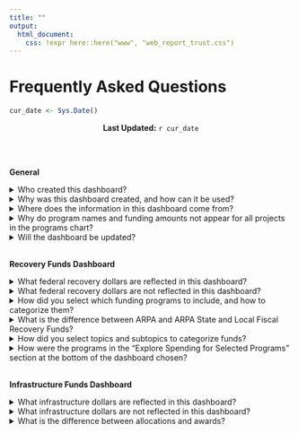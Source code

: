 ```yaml
---
title: ""
output: 
  html_document:
    css: !expr here::here("www", "web_report_trust.css")
---
```


```{=html}
<style>
@import url('https://fonts.googleapis.com/css2?family=Merriweather:wght@300&display=swap');
</style>
```
<link rel="stylesheet" href="//fonts.googleapis.com/css?family=Merriweather" />

# Frequently Asked Questions

```r
cur_date <- Sys.Date()
```

<center>**Last Updated:** `r cur_date`</center>
<br><br>

**General**
<br>

<details>
<summary>Who created this dashboard?</summary>
<br>
This dashboard was created by the Urban Institute in partnership with the Chicago Community Trust (CCT) and with the support of the Kresge Foundation.  
<br>
</details> 

<details>
<summary>Why was this dashboard created, and how can it be used?</summary>
<br>
This dashboard was created to track funds flowing through the City of Chicago, Cook County, and State of Illinois for COVID-19 response, and to capture economic recovery programs and infrastructure programs relevant to CCT’s institutional priority areas. The dashboard can be used by community stakeholders, policy researchers, and those interested in learning more about COVID-19 recovery and infrastructure investments to learn about funding allocations and spending priorities across different jurisdictions
<br>

</details>

<details>
<summary>Where does the information in this dashboard come from?</summary>
<br>
Allocation and expenditure data are compiled from federal agency reports, public spending plans, grant announcements, and budget reports from our three geographies of focus. For each program, the data source and source links are listed in the programs table.
<br>
Recovery plans for the City of Chicago, Cook County, and State of Illinois can be found below:

- [Chicago Recovery Plan](https://urbanorg.app.box.com/file/1462887719191) (September 2021)
- [Cook County ARPA at a Glance](https://urbanorg.app.box.com/file/1462884083725) (December 2021)
- [Cook County ARPA at a Glance](https://urbanorg.app.box.com/file/1462887637405?s=rep98gakvsbwdgjxb9a78qkqdd83tg2i) (February 2022)
- [State of Illinois Recovery Plan - Initial Report](https://urbanorg.app.box.com/file/1662653260648) (August 2021)
<br>
</details>

</details>

<details>
<summary>Why do program names and funding amounts not appear for all projects in the programs chart?</summary>
<br>
The programs chart shows the subset of the total projects included in the dashboard matching the selected policy topic, jurisdiction, and/or legislation. The size of each project box in the chart is proportionate to the share of total funding shown in the chart represented by each project (e.g. if a project represents 10% of the total funding in the chart, the area of that project box will be 10% of the total chart area). For some combinations of policy topic, jurisdiction, and legislation, there are many projects displayed in the chart which forces the size of some projects with smaller funding amounts to be too small to display the project name and allocation.  The name and allocation for those projects is provided in the programs description table. 
<br>

</details>

<details>
<summary>Will the dashboard be updated?</summary>
<br>
Yes. The dashboard will be updated on a continual basis as new information on fund allocations and expenditures becomes publicly available. 
<br>

</details>


<br>
**Recovery Funds Dashboard**
<br>

<details>
<summary>What federal recovery dollars are reflected in this dashboard?</summary>
<br>
This dashboard reflects the subset of funds from the American Rescue Plan Act (ARPA), the Coronavirus Aid, Relief, and Economic Security Act (CARES), and the Coronavirus Response and Relief Supplemental Appropriations Act (CRRSAA) provided directly to Chicago, Cook County, and Illinois that align with the priority policy areas identified by the Chicago Community Trust. In the case of Chicago, the dashboard also reflects a local General Obligation Bond which the city paired with ARPA State and Local Fiscal Recovery Funds (SLFRF) in its Recovery Plan. 
<br>

</details>

<details>
<summary>What federal recovery dollars are not reflected in this dashboard?</summary>
<br>
This dashboard does not include funds that flow directly from the federal government to public housing authorities, school districts or educational institutions, individuals and households, and nongovernmental organizations including nonprofit organizations and private sector businesses. The dashboard also does not include funds used for revenue replacement and operations. Additionally, some funds under SLFRF may fall under categories that do not reflect the CCT’s core priority policy areas of focus and are not captured in the dashboard.  
<br>

</details>

<details>
<summary>How did you select which funding programs to include, and how to categorize them?</summary>
<br>
Selected programs reflect a subset of major federal economic recovery funds and infrastructure funds. For the recovery dashboard, the CCT reviewed funding allocations across jurisdictions and selected programs that align with their institutional priority policy areas in supporting economic recovery: community investment, community safety, household investment, housing, and workforce development. For the infrastructure dashboard, the CCT reviewed funding allocations across jurisdictions and selected programs in the following areas: transit; roads, bridges, and major projects; airports; electric vehicles; water infrastructure; rail; broadband; and traffic safety. We also include total amounts of CARES state and local discretionary funding for which we do not have more specific information on how the funds were spent.
<br>
Programs may also be edited over time to reflect changes to project titles and descriptions in quarterly Treasury expenditure reports, to distinguish between programs with similar scopes or titles (e.g. workforce development strategy as distinct from workforce development program), and to clarify acronyms (for instance, spelling out “gender-based violence” when a program name uses the acronym GBV). Additionally, we may remove programs we are no longer tracking to be responsive to and aligned with the Trust’s priority focus areas.  
<br>

</details>

<details>
<summary>What is the difference between ARPA and ARPA State and Local Fiscal Recovery Funds?</summary>
<br>
The State and Local Fiscal Recovery Funds (SLFRF) program is an allocation within ARPA of $350 billion to state, local, and tribal governments across the country. While some ARPA funds can only be used for specific purposes, such as emergency housing or small business assistance, SLFRF are flexible funds that state, county, and local governments can use for a wider range of programs to aid response to and recovery from COVID-19. A full list of applicable uses of SLFRF funds can be found on the [U.S. Department of the Treasury](https://home.treasury.gov/policy-issues/coronavirus/assistance-for-state-local-and-tribal-governments/state-and-local-fiscal-recovery-funds#) website, and more information on each funding source in the dashboard can be found in the glossary. 
<br>

</details>

<details>
<summary>How did you select topics and subtopics to categorize funds?</summary>
<br>
The dashboard categorizes recovery funding allocations across five topics and twenty subtopics that map budget line items from local, county, and state recovery plans to the Chicago Community Trust’s priority policy areas and strategies in its work supporting inclusive recovery. The dashboard categorizes infrastructure funding allocations across eight topics used in data provided by the White House Infrastructure Implementation Task Force. See the glossary for a definition of each topic and subtopic included in the dashboard. The topics may change and may feature additional categories as new information on allocations and expenditures becomes available.  
<br>

</details>

<details>
<summary>How were the programs in the “Explore Spending for Selected Programs” section at the bottom of the dashboard chosen?</summary>
<br>
The dashboard features maps for selected programs for which expenditure data at the zip code level is available. We are working to add more programs to this section as we identify more recovery and infrastructure programs with zip code-level spending data available.  
<br>

</details>


<br>
**Infrastructure Funds Dashboard**
<br>

<details>
<summary>What infrastructure dollars are reflected in this dashboard?</summary>
<br>
This dashboard reflects a subset of funds from the Infrastructure Investment and Jobs Act (IIJA) provided directly to the City of Chicago, Cook County, the Chicago Transit Authority, the Regional Transit Authority (Pace and Metra), Chicago-area airports, and the State of Illinois. Funds come from major programs (at least $1 billion in funding over the five-year spending window) that align with the priority policy areas identified by the CCT and provide funding directly to state and local governments and local transit districts. 
<br>

</details>

<details>
<summary>What infrastructure dollars are not reflected in this dashboard?</summary>
<br>
This dashboard does not track funds spent directly by federal agencies, or funds that flow directly from the federal government to utility providers or public utility districts, economic development authorities, school districts, nonprofit organizations, and private sector businesses. 

Funding allocated to entities such as Amtrak, economic development authorities, and regional planning councils for spending in the relevant geographies may be added to the dashboard as data become available.  The dashboard does not currently display “pass-through funding,” that is, funding passed from its original recipient to another jurisdiction where it is ultimately spent.
<br>

</details>

<details>
<summary>What is the difference between allocations and awards?</summary>
<br>
Allocated funds are designated total possible funds for a jurisdiction for a specific project purpose. Awarded funds are the final amount disbursed to a jurisdiction, and may reflect subdivisions of an allocation.  
<br>

</details>
